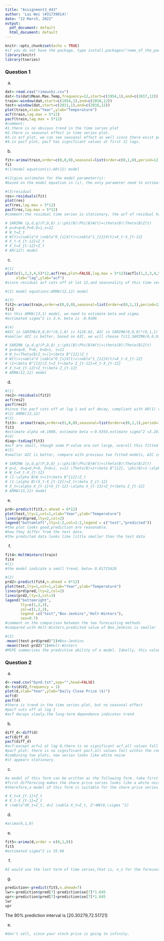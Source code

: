 ```yaml
---
title: "Assignment3_443"
author: 'Lai Wei (#31739014)'
date: "22 March, 2022"
output:
  pdf_document: default
  html_document: default
---
```


```r
knitr::opts_chunk$set(echo = TRUE)
#if you do not have the package, type install.packages("name_of_the_package")
library(knitr)
library(tseries)
```


### Question 1
(a)
```r
dat<-read.csv("rimouski.csv")
dat<-ts(dat$Mean.Max.Temp,frequency=12,start=c(1954,1),end=c(2017,12))
train<-window(dat,start=c(1954,1),end=c(2010,12))
test<-window(dat,start=c(2011,1),end=c(2016,12))
plot(train,xlab="Year",ylab="Temperature")
acf(train,lag.max = 5*12)
pacf(train,lag.max = 5*12)
#comment:
#1.there is no obvious trend in the time series plot
#2.there is seasonal effect in time series plot.
#3.in acf plot, we can see seasonal effect as well since there exist periodical damped curve, which is caused by seasonality.
#4.in pacf plot, pacf has significant values at first 12 lags.
```

(b)
```r
fit<-arima(train,order=c(0,0,0),seasonal=list(order=c(0,1,0),period=12))
fit
#(1)model equation(s):AR(12) model

#(2)give estimates for the model parameter(s):
#based on the model equation in (i), the only parameter need to estimate is sigma and estimated sigma^2 is 6.122

#(3)residual
res<-residuals(fit)
plot(res)
acf(res,lag.max = 5*12)
pacf(res,lag.max = 5*12)
#comment:the residual time series is stationary, the acf of residual has significant value at lag 1 and lag 12, and the pacf has significant value at first 1,12,24....
```

```r
# SARIMA (p,d,q)(P,D,Q)_s:\phi(B)\Phi(B)W(t)=\theta(B)\Theta(B)Z(t)
# p=d=q=0,P=0,D=1,s=12
# W_t=Z_t
# W(t)=\nabla^d \nabla^D_{s}X(t)=\nabla^1_{12}X(t)=X_t-X_{t-12}
# X_t-X_{t-12}=Z_t
# X_t=X_{t-12}+Z_t
# AR(12)\ model
```


(c)
```r
#(1)
plot(c(1,2,3,4,5)*12,acf(res,plot=FALSE,lag.max = 5*12)$acf[c(1,2,3,4,5)*12+1],
     xlab="lag",ylab="acf")
#since residual acf cuts off at lat 12,and seasonality of this time series is 12, therefore,adding a seasonal MA(Q=1) component can capture this feature.

#(2) model equations:ARMA(12,12) model

#(3) 
fit2<-arima(train,order=c(0,0,0),seasonal=list(order=c(0,1,1),period=12))
fit2
#in this ARMA(13,1) model, we need to estimate beta and sigma.
#estimated sigma^2 is 3.4, beta is -0.9206

#(4)
#AIC in SARIMA(0,0,0)*(0,1,0) is 3126.62, AIC in SARIMA(0,0,0)*(0,1,1) is 2755.96.
#smaller AIC is better, based on AIC, we will choose fit2,SARIMA(0,0,0)*(0,1,1).
```

```r
# SARIMA (p,d,q)(P,D,Q)_s:\phi(B)\Phi(B)W(t)=\theta(B)\Theta(B)Z(t)
# p=d=q=0, P=0, D=Q=1, s=12
# W_t=\Theta(B)Z_t=(1+\beta B^{12})Z_t
# W(t)=\nabla^d \nabla^D_{s}X(t)=\nabla^1_{12}X(t)=X_t-X_{t-12}
# (1+\beta B^{12})Z_t=Z_t+\beta Z_{t-12}=X_t-X_{t-12}
# X_t=X_{t-12}+Z_t+\beta Z_{t-12}
# ARMA(12,12) model
```
(d)
```r
#(1)
res2<-residuals(fit2)
acf(res2)
pacf(res2)
#since the pacf cuts off at lag 1 and acf decay, compliant with AR(1) characteristics,therefore add a AR(p=1) component is reasonable.
#(2) ARMA(13,12) 
#(3)
fit3<- arima(train,order=c(1,0,0),seasonal=list(order=c(0,1,1),period=12))
fit3
#estimate alpha =0.1808, estimate beta =-0.9354,estimate sigma^2 =3.281
#(4)
diag<-tsdiag(fit3)
#acf are small, though some P-value are not large, overall this fitted model seems like a good fit.
#(5)
#smaller AIC is better, compare with previous two fitted models, AIC in fit3,SARIMA(1,0,0)*(0,1,1),is smallest.Therefore, using AIC, we have improved our model by adding Ar(p=1) component
```

```r
# SARIMA (p,d,q)(P,D,Q)_s:\phi(B)\Phi(B)W(t)=\theta(B)\Theta(B)Z(t)
# p=1, d=q=0,P=0, D=Q=1, s=12 \Theta(B)=1+\beta B^{12}, \phi(B)=1-\alpha B
# W_t=X_t-X_{t-12}
# (1-\alpha B)W_t=(1+\beta B^{12})Z_t
# (1-\alpha B)(X_t-X_{t-12})=Z_t+\beta Z_{t-12}
# X_t=\alpha X_{t-1}+X_{t-12}-\alpha X_{t-13}+Z_t+\beta Z_{t-12}
# ARMA(13,12) model
```

(e)
```r

prd<-predict(fit3,n.ahead = 6*12)
plot(test,lty=1,col=1,xlab="Year",ylab="Temperature")
lines(prd$pred,lty=2,col=2)
legend("bottomleft",lty=1:2,col=1:2,legend = c("test","predicted"))
#the plot looks good,prediction are reasonable.
#how they differ from the test data.
#the predicted data looks like little smaller than the test data
```
(f)
```r
fit4<-HoltWinters(train)
fit4
#(1)
#the model indicate a small trend, beta= 0.01715428

#(2)
prd2<-predict(fit4,n.ahead = 6*12)
plot(test,lty=1,col=1,xlab="Year",ylab="Temperature")
lines(prd$pred,lty=2,col=2)
lines(prd2,lty=3,col=3)
legend("bottomright",
       lty=c(1,2,3),
       col=c(1,2,3),
       legend =c("test","Box-Jenkins","Holt-Winters"),
       cex=0.7)
#comment on the comparison between the two forecasting methods
#compared with Holt-Winters,predicted value of Box_Jenkins is smaller 

#(3)
-mean((test-prd$pred)^2)#Box-Jenkins 
-mean((test-prd2)^2)#Holt-Winters
#MSPE summarizes the predictive ability of a model. Ideally, this value should be close to zero, which means that your predictor is close to the true value.Since we need to minimize MSPE, MSPE is smaller of Box-Jenkins is smaller,that is,Box-Jenkins is better.
```
### Question 2
(a)
```r
d<-read.csv("bynd.txt",sep="",head=FALSE)
d<-ts(d$V2,frequency = 1)
plot(d,xlab="Year",ylab="Daily Close Price ($)")
acf(d)
pacf(d)
#there is trend in the time series plot, but no seasonal effect
#pacf cuts off at lag 1
#acf decays slowly,the long-term dependence indicates trend 
```
(b)
```r
diff_d<-diff(d)
acf(diff_d)
pacf(diff_d)
#acf:except acf=1 at lag 0,there is no significant acf,all values fall within the confidence band
#pacf plot: there is no significant pacf,all values fall within the confidence bands
#combining two plots, new series looks like white noise
#it appears stationary.
```
(c)
```r
#a model of this form can be written as the following form. take first-difference of this model, can obtain a white noise with mean zero and constant variance,and white noise is stationary.
#first differecing makes the share price series looks like a white noise
#therefore,a model of this form is suitable for the share price series.
```

```r
# X_t=X_{t-1}+Z_t
# X_t-X_{t-1}=Z_t
# \nabla^dX_t=Z_t, d=1 \nabla X_t=Z_t, Z～WN(0,\sigma ^2)
```

(d)
```r
#arima(0,1,0)
```
(e)
```r
fit5<-arima(d,order = c(0,1,0))
fit5
#estimated sigma^2 is 35.98
```
(f)
```r
#I would use the last term of time series,that is, x_n for the forecast at lead time l
```
(g)
```r
prediction<-predict(fit5,n.ahead=7)
lwr<-prediction$pred[7]-prediction$se[7]*1.645
upr<-prediction$pred[7]+prediction$se[7]*1.645
lwr
upr
```
The 90% prediction interval is [20.30279,72.51721]

(e)
```r
#don't sell, since your stock price is going to infinity.
```

